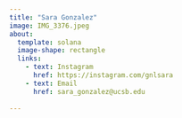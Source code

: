 ```yaml
---
title: "Sara Gonzalez"
image: IMG_3376.jpeg
about:
  template: solana
  image-shape: rectangle
  links: 
    - text: Instagram
      href: https://instagram.com/gnlsara
    - text: Email
      href: sara_gonzalez@ucsb.edu
    
---
```

 


